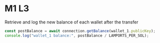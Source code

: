 # M1 L3

Retrieve and log the new balance of each wallet after the transfer

```js
const postBalance = await connection.getBalance(wallet_1.publicKey);
console.log("wallet_1 balance:", postBalance / LAMPORTS_PER_SOL);
```
